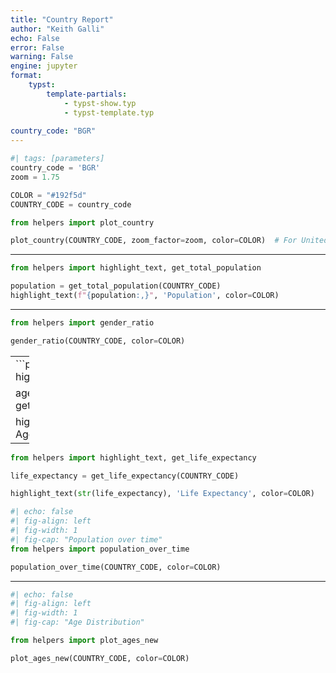 ```yaml
---
title: "Country Report"
author: "Keith Galli"
echo: False
error: False
warning: False
engine: jupyter
format:
    typst:
        template-partials: 
            - typst-show.typ
            - typst-template.typ
            
country_code: "BGR"
---
```

```python
#| tags: [parameters]
country_code = 'BGR'
zoom = 1.75
```

```python
COLOR = "#192f5d"
COUNTRY_CODE = country_code
```

```python
from helpers import plot_country

plot_country(COUNTRY_CODE, zoom_factor=zoom, color=COLOR)  # For United States
```

```{=typst}
#v(-20pt)
```

:::: {layout="[0.33, 0.66]"}

::: {#firstcol}

---

```python
from helpers import highlight_text, get_total_population

population = get_total_population(COUNTRY_CODE)
highlight_text(f"{population:,}", 'Population', color=COLOR)
```
---

```python
from helpers import gender_ratio

gender_ratio(COUNTRY_CODE, color=COLOR)
```

---
```python
from helpers import highlight_text, get_median_age

age = get_median_age(COUNTRY_CODE)

highlight_text(str(age), 'Median Age', color=COLOR)
```

---
```python
from helpers import highlight_text, get_life_expectancy

life_expectancy = get_life_expectancy(COUNTRY_CODE)

highlight_text(str(life_expectancy), 'Life Expectancy', color=COLOR)
```

:::

::: {#secondcol}

```python
#| echo: false
#| fig-align: left
#| fig-width: 1
#| fig-cap: "Population over time"
from helpers import population_over_time

population_over_time(COUNTRY_CODE, color=COLOR)
```
---

```python
#| echo: false
#| fig-align: left
#| fig-width: 1
#| fig-cap: "Age Distribution"

from helpers import plot_ages_new

plot_ages_new(COUNTRY_CODE, color=COLOR)
```

:::

::::